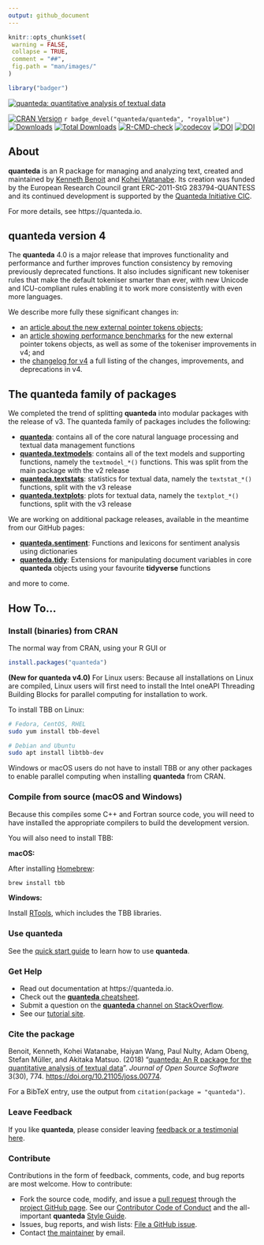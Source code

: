 ```yaml
---
output: github_document
---
```


```r
knitr::opts_chunk$set(
 warning = FALSE,
 collapse = TRUE,
 comment = "##",
 fig.path = "man/images/"
)
```
```r
library("badger")
```

[![quanteda: quantitative analysis of textual data](https://cdn.rawgit.com/quanteda/quanteda/master/images/quanteda_logo.svg)](http://quanteda.io)

<!-- badges: start -->
[![CRAN Version](https://www.r-pkg.org/badges/version/quanteda)](https://CRAN.R-project.org/package=quanteda)
`r badge_devel("quanteda/quanteda", "royalblue")`
[![Downloads](https://cranlogs.r-pkg.org/badges/quanteda)](https://CRAN.R-project.org/package=quanteda)
[![Total Downloads](https://cranlogs.r-pkg.org/badges/grand-total/quanteda?color=orange)](https://CRAN.R-project.org/package=quanteda)
[![R-CMD-check](https://github.com/quanteda/quanteda/actions/workflows/check-standard.yaml/badge.svg)](https://github.com/quanteda/quanteda/actions/workflows/check-standard.yaml)
[![codecov](https://codecov.io/gh/quanteda/quanteda/branch/master/graph/badge.svg)](https://app.codecov.io/gh/quanteda/quanteda) [![DOI](https://zenodo.org/badge/5424649.svg)](https://zenodo.org/badge/latestdoi/5424649)
[![DOI](http://joss.theoj.org/papers/10.21105/joss.00774/status.svg)](https://doi.org/10.21105/joss.00774)
<!-- badges: end -->

## About


**quanteda** is an R package for managing and analyzing text, created and maintained by [Kenneth Benoit](https://kenbenoit.net) and [Kohei Watanabe](https://blog.koheiw.net/). Its creation was funded by the European Research Council grant ERC-2011-StG 283794-QUANTESS and its continued development is supported by the [Quanteda Initiative CIC](https://quanteda.org).

For more details, see https://quanteda.io.

## **quanteda** version 4

The **quanteda** 4.0 is a major release that improves functionality and performance and further improves function consistency by removing previously deprecated functions.  It also includes significant new tokeniser rules that make the default tokeniser smarter than ever, with new Unicode and ICU-compliant rules enabling it to work more consistently with even more languages.

We describe more fully these significant changes in:

- an [article about the new external pointer tokens objects](https://quanteda.io/articles/pkgdown/tokens_xptr.html);
- an [article showing performance benchmarks](https://quanteda.io/articles/pkgdown/benchmarks_xptr.html) for the new external pointer tokens objects, as well as some of the tokeniser improvements in v4; and
- the [changelog for v4](https://github.com/quanteda/quanteda/blob/master/NEWS.md#quanteda-40) a full listing of the changes, improvements, and deprecations in v4.

## The **quanteda** family of packages

We completed the trend of splitting **quanteda** into modular packages with the release of v3. The quanteda family of packages includes the following:

- [**quanteda**](https://github.com/quanteda/quanteda): contains all of the core natural language processing and textual data management functions
- [**quanteda.textmodels**](https://github.com/quanteda/quanteda.textmodels): contains all of the text models and supporting functions, namely the `textmodel_*()` functions. This was split from the main package with the v2 release
- [**quanteda.textstats**](https://github.com/quanteda/quanteda.textstats): statistics for textual data, namely the `textstat_*()` functions, split with the v3 release
- [**quanteda.textplots**](https://github.com/quanteda/quanteda.textplots): plots for textual data, namely the `textplot_*()` functions, split with the v3 release

We are working on additional package releases, available in the meantime from our GitHub pages:

- [**quanteda.sentiment**](https://github.com/quanteda/quanteda.sentiment): Functions and lexicons for sentiment analysis using dictionaries
- [**quanteda.tidy**](https://github.com/quanteda/quanteda.tidy): Extensions for manipulating document variables in core **quanteda** objects using your favourite **tidyverse** functions

and more to come.

## How To...

### Install (binaries) from CRAN

The normal way from CRAN, using your R GUI or 
```r
install.packages("quanteda") 
```

**(New for quanteda v4.0)** For Linux users: Because all installations on Linux are compiled, Linux users will first need to install the Intel oneAPI Threading Building Blocks for parallel computing for installation to work.

To install TBB on Linux:

```bash
# Fedora, CentOS, RHEL
sudo yum install tbb-devel

# Debian and Ubuntu
sudo apt install libtbb-dev
```

Windows or macOS users do not have to install TBB or any other packages to enable parallel computing when installing **quanteda** from CRAN.

### Compile from source (macOS and Windows)

Because this compiles some C++ and Fortran source code, you will need to have installed the appropriate compilers to build the development version.  

You will also need to install TBB:

**macOS:**

After installing [Homebrew](https://brew.sh):

```bash
brew install tbb
```

**Windows:**

Install [RTools](https://cran.r-project.org/bin/windows/Rtools/), which includes the TBB libraries.

### Use **quanteda**

See the [quick start guide](https://quanteda.io/articles/quickstart.html) to learn how to use **quanteda**.

### Get Help

* Read out documentation at https://quanteda.io.
* Check out the [**quanteda** cheatsheet](https://github.com/quanteda/quanteda/blob/master/tests/cheatsheet/quanteda-cheatsheet.pdf).
* Submit a question on the [**quanteda** channel on StackOverflow](https://stackoverflow.com/questions/tagged/quanteda).
* See our [tutorial site](https://tutorials.quanteda.io/).

### Cite the package

Benoit, Kenneth, Kohei Watanabe, Haiyan Wang, Paul Nulty, Adam Obeng, Stefan Müller, and Akitaka Matsuo. (2018) "[quanteda: An R package for the quantitative analysis of textual data](https://www.theoj.org/joss-papers/joss.00774/10.21105.joss.00774.pdf)". _Journal of Open Source Software_ 3(30), 774. [https://doi.org/10.21105/joss.00774](https://doi.org/10.21105/joss.00774).

For a BibTeX entry, use the output from `citation(package = "quanteda")`.

### Leave Feedback

If you like **quanteda**, please consider leaving [feedback or a testimonial here](https://github.com/quanteda/quanteda/issues/461).

### Contribute

Contributions in the form of feedback, comments, code, and bug reports are most welcome. How to contribute:

* Fork the source code, modify, and issue a [pull request](https://help.github.com/articles/creating-a-pull-request-from-a-fork/) through the [project GitHub page](https://github.com/quanteda/quanteda). See our [Contributor Code of Conduct](https://github.com/quanteda/quanteda/blob/master/CONDUCT.md) and the all-important **quanteda** [Style Guide](https://github.com/quanteda/quanteda/wiki/Style-guide).
* Issues, bug reports, and wish lists: [File a GitHub issue](https://github.com/quanteda/quanteda/issues).
* Contact [the maintainer](mailto:kbenoit@lse.ac.uk) by email.
